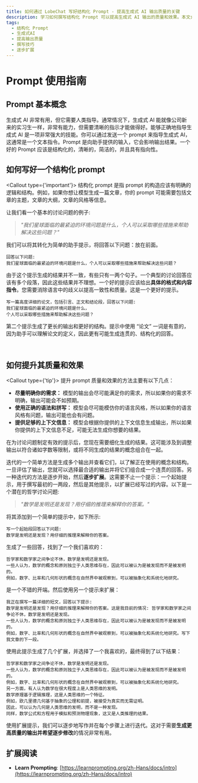 ```yaml
---
title: 如何通过 LobeChat 写好结构化 Prompt - 提高生成式 AI 输出质量的关键
description: 学习如何撰写结构化 Prompt 可以提高生成式 AI 输出的质量和效果。本文介绍了撰写有效 Prompt 的方法和技巧，以及如何逐步扩展和优化生成的结果。
tags:
  - 结构化 Prompt
  - 生成式AI
  - 提高输出质量
  - 撰写技巧
  - 逐步扩展
---
```


# Prompt 使用指南

## Prompt 基本概念

生成式 AI 非常有用，但它需要人类指导。通常情况下，生成式 AI 能就像公司新来的实习生一样，非常有能力，但需要清晰的指示才能做得好。能够正确地指导生成式 AI 是一项非常强大的技能。你可以通过发送一个 prompt 来指导生成式 AI，这通常是一个文本指令。Prompt 是向助手提供的输入，它会影响输出结果。一个好的 Prompt 应该是结构化的，清晰的，简洁的，并且具有指向性。

## 如何写好一个结构化 prompt

<Callout type={'important'}>
  结构化 prompt 是指 prompt 的构造应该有明确的逻辑和结构。例如，如果你想让模型生成一篇文章，你的
  prompt 可能需要包括文章的主题，文章的大纲，文章的风格等信息。
</Callout>

让我们看一个基本的讨论问题的例子:

> _"我们星球面临的最紧迫的环境问题是什么，个人可以采取哪些措施来帮助解决这些问题？"_

我们可以将其转化为简单的助手提示，将回答以下问题：放在前面。

```prompt
回答以下问题:
我们星球面临的最紧迫的环境问题是什么，个人可以采取哪些措施来帮助解决这些问题？
```

由于这个提示生成的结果并不一致，有些只有一两个句子。一个典型的讨论回答应该有多个段落，因此这些结果并不理想。一个好的提示应该给出**具体的格式和内容指令**。您需要消除语言中的歧义以提高一致性和质量。这是一个更好的提示。

```prompt
写一篇高度详细的论文，包括引言、正文和结论段，回答以下问题:
我们星球面临的最紧迫的环境问题是什么，
个人可以采取哪些措施来帮助解决这些问题？
```

第二个提示生成了更长的输出和更好的结构。提示中使用 “论文” 一词是有意的，因为助手可以理解论文的定义，因此更有可能生成连贯的、结构化的回答。

<br />

## 如何提升其质量和效果

<Callout type={'tip'}>
  提升 prompt 质量和效果的方法主要有以下几点：

- **尽量明确你的需求：** 模型的输出会尽可能满足你的需求，所以如果你的需求不明确，输出可能会不如预期。
- **使用正确的语法和拼写：** 模型会尽可能模仿你的语言风格，所以如果你的语言风格有问题，输出可能也会有问题。
- **提供足够的上下文信息：** 模型会根据你提供的上下文信息生成输出，所以如果你提供的上下文信息不足，可能无法生成你想要的结果。
 
</Callout>

在为讨论问题制定有效的提示后，您现在需要细化生成的结果。这可能涉及到调整输出以符合诸如字数等限制，或将不同生成的结果的概念组合在一起。

迭代的一个简单方法是生成多个输出并查看它们，以了解正在使用的概念和结构。一旦评估了输出，您就可以选择最合适的输出并将它们组合成一个连贯的回答。另一种迭代的方法是逐步开始，然后**逐步扩展**。这需要不止一个提示：一个起始提示，用于撰写最初的一两段，然后是其他提示，以扩展已经写过的内容。以下是一个潜在的哲学讨论问题:

> _"数学是发明还是发现？用仔细的推理来解释你的答案。"_

将其添加到一个简单的提示中，如下所示:

```prompt
写一个起始段回答以下问题:
数学是发明还是发现？用仔细的推理来解释你的答案。
```

生成了一些回答，找到了一个我们喜欢的：

```prompt
哲学家和数学家之间争论不休，数学是发明还是发现。
一些人认为，数学的概念和原则独立于人类思维存在，因此可以被认为是被发现而不是被发明的。
例如，数字、比率和几何形状的概念在自然界中被观察到，可以被抽象化和系统化地研究。
```

是一个不错的开端。然后使用另一个提示来扩展：

```prompt
我正在撰写一篇详细的短文，回答以下提示:
数学是发明还是发现？用仔细的推理来解释你的答案。这是我目前的情况: 哲学家和数学家之间争论不休，数学是发明还是发现。
一些人认为，数学的概念和原则独立于人类思维存在，因此可以被认为是被发现而不是被发明的。
例如，数字、比率和几何形状的概念在自然界中被观察到，可以被抽象化和系统化地研究。写下我文章的下一段。
```

使用此提示生成了几个扩展，并选择了一个我喜欢的，最终得到了以下结果：

```prompt
哲学家和数学家之间争论不休，数学是发明还是发现。
一些人认为，数学的概念和原则独立于人类思维存在，因此可以被认为是被发现而不是被发明的。
例如，数字、比率和几何形状的概念在自然界中被观察到，可以被抽象化和系统化地研究。
另一方面，有人认为数学在很大程度上是人类思维的发明。
数学原理基于逻辑推理，这是人类思维的一个特征。
例如，欧几里德几何基于抽象的公理和前提，被接受为真实而无需证明。
因此，可以认为几何是人类思维的发明，而不是一种发现。
同样，数学公式和方程用于模拟和预测物理现象，这又是人类推理的结果。
```

使用扩展提示，我们可以逐步地写作并在每个步骤上进行迭代。这对于需要**生成更高质量的输出并希望逐步修改**的情况非常有用。

## 扩展阅读

- **Learn Prompting**: [https://learnprompting.org/zh-Hans/docs/intro](https://learnprompting.org/zh-Hans/docs/intro)